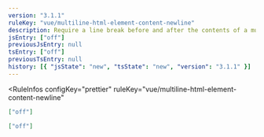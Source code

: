 ```yaml
---
version: "3.1.1"
ruleKey: "vue/multiline-html-element-content-newline"
description: Require a line break before and after the contents of a multiline element
jsEntry: ["off"]
previousJsEntry: null
tsEntry: ["off"]
previousTsEntry: null
history: [{ "jsState": "new", "tsState": "new", "version": "3.1.1" }]
---
```


<RuleInfos 
  configKey="prettier" 
  ruleKey="vue/multiline-html-element-content-newline" 
>

```json
["off"]
```

```json
["off"]
```

</RuleInfos>
